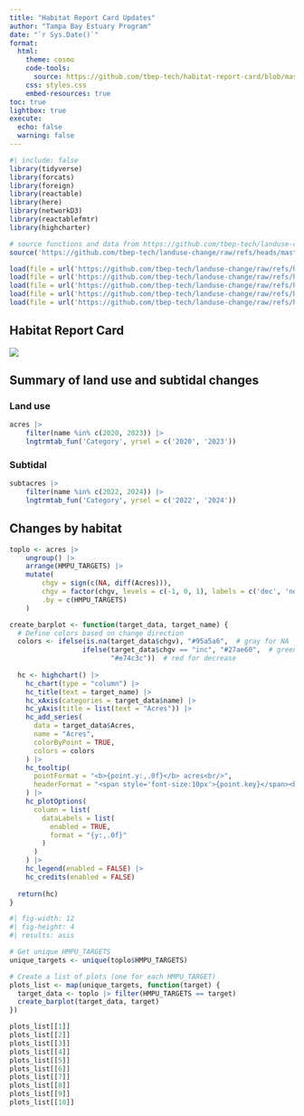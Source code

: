 ```yaml
---
title: "Habitat Report Card Updates"
author: "Tampa Bay Estuary Program"
date: "`r Sys.Date()`"
format:
  html:
    theme: cosmo
    code-tools: 
      source: https://github.com/tbep-tech/habitat-report-card/blob/master/docs/oysterthresh.qmd
    css: styles.css
    embed-resources: true
toc: true
lightbox: true
execute:
  echo: false
  warning: false
---
```


```r
#| include: false
library(tidyverse)
library(forcats)
library(foreign)
library(reactable)
library(here)
library(networkD3)
library(reactablefmtr)
library(highcharter)

# source functions and data from https://github.com/tbep-tech/landuse-change
source('https://github.com/tbep-tech/landuse-change/raw/refs/heads/master/R/funcs.R')

load(file = url('https://github.com/tbep-tech/landuse-change/raw/refs/heads/master/data/acres.RData'))
load(file = url('https://github.com/tbep-tech/landuse-change/raw/refs/heads/master/data/subtacres.RData'))
load(file = url('https://github.com/tbep-tech/landuse-change/raw/refs/heads/master/data/chgdat.RData'))
load(file = url('https://github.com/tbep-tech/landuse-change/raw/refs/heads/master/data/subtchgdat.RData'))
load(file = url('https://github.com/tbep-tech/landuse-change/raw/refs/heads/master/data/fluccs.RData'))
```

## Habitat Report Card

![](figs/hmpreport.png)

## Summary of land use and subtidal changes

### Land use

```r
acres |> 
    filter(name %in% c(2020, 2023)) |> 
    lngtrmtab_fun('Category', yrsel = c('2020', '2023'))
```

### Subtidal

```r
subtacres |> 
    filter(name %in% c(2022, 2024)) |> 
    lngtrmtab_fun('Category', yrsel = c('2022', '2024'))
```

## Changes by habitat

```r
toplo <- acres |> 
    ungroup() |> 
    arrange(HMPU_TARGETS) |> 
    mutate(
        chgv = sign(c(NA, diff(Acres))), 
        chgv = factor(chgv, levels = c(-1, 0, 1), labels = c('dec', 'no change', 'inc')),
        .by = c(HMPU_TARGETS)
    )

create_barplot <- function(target_data, target_name) {
  # Define colors based on change direction
  colors <- ifelse(is.na(target_data$chgv), "#95a5a6",  # gray for NA
                  ifelse(target_data$chgv == "inc", "#27ae60",  # green for increase
                         "#e74c3c"))  # red for decrease
  
  hc <- highchart() |>
    hc_chart(type = "column") |>
    hc_title(text = target_name) |>
    hc_xAxis(categories = target_data$name) |>
    hc_yAxis(title = list(text = "Acres")) |>
    hc_add_series(
      data = target_data$Acres,
      name = "Acres",
      colorByPoint = TRUE,
      colors = colors
    ) |>
    hc_tooltip(
      pointFormat = "<b>{point.y:,.0f}</b> acres<br/>",
      headerFormat = "<span style='font-size:10px'>{point.key}</span><br/>"
    ) |>
    hc_plotOptions(
      column = list(
        dataLabels = list(
          enabled = TRUE,
          format = "{y:,.0f}"
        )
      )
    ) |>
    hc_legend(enabled = FALSE) |>
    hc_credits(enabled = FALSE)
  
  return(hc)
}
```

```r
#| fig-width: 12
#| fig-height: 4
#| results: asis

# Get unique HMPU_TARGETS
unique_targets <- unique(toplo$HMPU_TARGETS)

# Create a list of plots (one for each HMPU_TARGET)
plots_list <- map(unique_targets, function(target) {
  target_data <- toplo |> filter(HMPU_TARGETS == target)
  create_barplot(target_data, target)
})

plots_list[[1]]
plots_list[[2]]
plots_list[[3]]
plots_list[[4]]
plots_list[[5]]
plots_list[[6]]
plots_list[[7]]
plots_list[[8]]
plots_list[[9]]
plots_list[[10]]
```